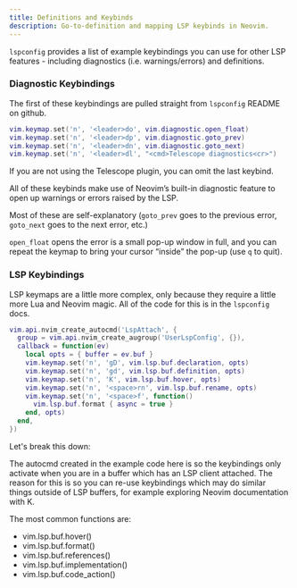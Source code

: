 ```yaml
---
title: Definitions and Keybinds
description: Go-to-definition and mapping LSP keybinds in Neovim.
---
```


`lspconfig` provides a list of example keybindings you can use for other LSP features - including diagnostics (i.e. warnings/errors) and definitions.

### Diagnostic Keybindings

The first of these keybindings are pulled straight from `lspconfig` README on github.

```lua
vim.keymap.set('n', '<leader>do', vim.diagnostic.open_float)
vim.keymap.set('n', '<leader>dp', vim.diagnostic.goto_prev)
vim.keymap.set('n', '<leader>dn', vim.diagnostic.goto_next)
vim.keymap.set('n', '<leader>dl', "<cmd>Telescope diagnostics<cr>")
```

If you are not using the Telescope plugin, you can omit the last keybind.

All of these keybinds make use of Neovim’s built-in diagnostic feature to open up warnings or errors raised by the LSP.

Most of these are self-explanatory (`goto_prev` goes to the previous error, `goto_next` goes to the next error, etc.)

`open_float` opens the error is a small pop-up window in full, and you can repeat the keymap to bring your cursor “inside” the pop-up (use `q` to quit).

### LSP Keybindings

LSP keymaps are a little more complex, only because they require a little more Lua and Neovim magic. All of the code for this is in the `lspconfig` docs.

```lua
vim.api.nvim_create_autocmd('LspAttach', {
  group = vim.api.nvim_create_augroup('UserLspConfig', {}),
  callback = function(ev)
    local opts = { buffer = ev.buf }
    vim.keymap.set('n', 'gD', vim.lsp.buf.declaration, opts)
    vim.keymap.set('n', 'gd', vim.lsp.buf.definition, opts)
    vim.keymap.set('n', 'K', vim.lsp.buf.hover, opts)
    vim.keymap.set('n', '<space>rn', vim.lsp.buf.rename, opts)
    vim.keymap.set('n', '<space>f', function()
      vim.lsp.buf.format { async = true }
    end, opts)
  end,
})
```

Let's break this down:

The autocmd created in the example code here is so the keybindings only activate when you are in a buffer which has an LSP client attached. The reason for this is so you can re-use keybindings which may do similar things outside of LSP buffers, for example exploring Neovim documentation with K.

The most common functions are:

- vim.lsp.buf.hover()
- vim.lsp.buf.format()
- vim.lsp.buf.references()
- vim.lsp.buf.implementation()
- vim.lsp.buf.code_action()
